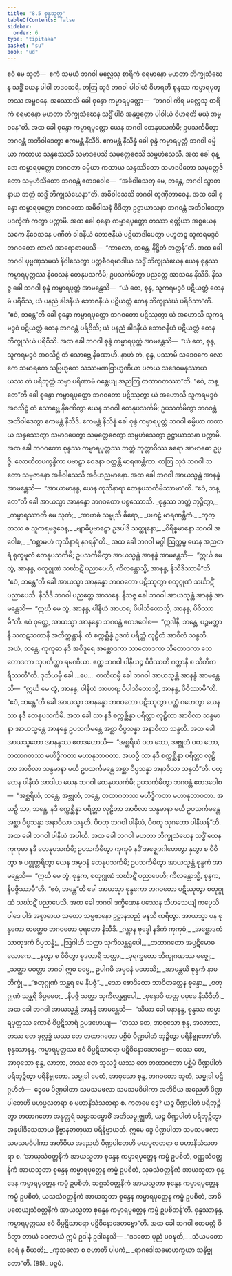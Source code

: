 ```yaml
---
title: "8.5 စုန္ဒသုတ္တ"
tableOfContents: false
sidebar:
  order: 6
type: "tipitaka"
basket: "su"
book: "ud"
---
```



<DynamicBreadcrumb />

<Division number="75" book="ud">

<Paragraph number="677" book="ud">
ဧဝံ မေ သုတံ—  ဧကံ သမယံ ဘဂဝါ မလ္လေသု စာရိကံ စရမာနော မဟတာ ဘိက္ခုသံဃေန သဒ္ဓိံ ယေန ပါဝါ တဒဝသရိ. တတြ သုဒံ ဘဂဝါ ပါဝါယံ ဝိဟရတိ စုန္ဒဿ ကမ္မာရပုတ္တဿ အမ္ဗဝနေ.
</Paragraph>

<Paragraph number="678" book="ud">
အဿောသိ ခေါ စုန္ဒော ကမ္မာရပုတ္တော—  “ဘဂဝါ ကိရ မလ္လေသု စာရိကံ စရမာနော မဟတာ ဘိက္ခုသံဃေန သဒ္ဓိံ ပါဝံ အနုပ္ပတ္တော ပါဝါယံ ဝိဟရတိ မယှံ အမ္ဗဝနေ”တိ. အထ ခေါ စုန္ဒော ကမ္မာရပုတ္တော ယေန ဘဂဝါ တေနုပသင်္ကမိ; ဥပသင်္ကမိတွာ ဘဂဝန္တံ အဘိဝါဒေတွာ ဧကမန္တံ နိသီဒိ. ဧကမန္တံ နိသိန္နံ ခေါ စုန္ဒံ ကမ္မာရပုတ္တံ ဘဂဝါ ဓမ္မိယာ ကထာယ သန္ဒဿေသိ သမာဒပေသိ သမုတ္တေဇေသိ သမ္ပဟံသေသိ. အထ ခေါ စုန္ဒော ကမ္မာရပုတ္တော ဘဂဝတာ ဓမ္မိယာ ကထာယ သန္ဒဿိတော သမာဒပိတော သမုတ္တေဇိတော သမ္ပဟံသိတော ဘဂဝန္တံ ဧတဒဝေါစ—  “အဓိဝါသေတု မေ, ဘန္တေ, ဘဂဝါ သွာတနာယ ဘတ္တံ သဒ္ဓိံ ဘိက္ခုသံဃေနာ”တိ. အဓိဝါသေသိ ဘဂဝါ တုဏှီဘာဝေန.
</Paragraph>

<Paragraph number="679" book="ud">
အထ ခေါ စုန္ဒော ကမ္မာရပုတ္တော ဘဂဝတော အဓိဝါသနံ ဝိဒိတွာ ဥဋ္ဌာယာသနာ ဘဂဝန္တံ အဘိဝါဒေတွာ ပဒက္ခိဏံ ကတွာ ပက္ကာမိ. အထ ခေါ စုန္ဒော ကမ္မာရပုတ္တော တဿာ ရတ္တိယာ အစ္စယေန သကေ နိဝေသနေ ပဏီတံ ခါဒနီယံ ဘောဇနီယံ ပဋိယာဒါပေတွာ ပဟူတဉ္စ သူကရမဒ္ဒဝံ ဘဂဝတော ကာလံ အာရောစာပေသိ—  “ကာလော, ဘန္တေ, နိဋ္ဌိတံ ဘတ္တန်”တိ.
</Paragraph>

<Paragraph number="680" book="ud">
အထ ခေါ ဘဂဝါ ပုဗ္ဗဏှသမယံ နိဝါသေတွာ ပတ္တစီဝရမာဒါယ သဒ္ဓိံ ဘိက္ခုသံဃေန ယေန စုန္ဒဿ ကမ္မာရပုတ္တဿ နိဝေသနံ တေနုပသင်္ကမိ; ဥပသင်္ကမိတွာ ပညတ္တေ အာသနေ နိသီဒိ. နိသဇ္ဇ ခေါ ဘဂဝါ စုန္ဒံ ကမ္မာရပုတ္တံ အာမန္တေသိ—  “ယံ တေ, စုန္ဒ, သူကရမဒ္ဒဝံ ပဋိယတ္တံ တေန မံ ပရိဝိသ, ယံ ပနညံ ခါဒနီယံ ဘောဇနီယံ ပဋိယတ္တံ တေန ဘိက္ခုသံဃံ ပရိဝိသာ”တိ. “ဧဝံ, ဘန္တေ”တိ ခေါ စုန္ဒော ကမ္မာရပုတ္တော ဘဂဝတော ပဋိဿုတွာ ယံ အဟောသိ သူကရမဒ္ဒဝံ ပဋိယတ္တံ တေန ဘဂဝန္တံ ပရိဝိသိ; ယံ ပနညံ ခါဒနီယံ ဘောဇနီယံ ပဋိယတ္တံ တေန ဘိက္ခုသံဃံ ပရိဝိသိ.
</Paragraph>

<Paragraph number="681" book="ud">
အထ ခေါ ဘဂဝါ စုန္ဒံ ကမ္မာရပုတ္တံ အာမန္တေသိ—  “ယံ တေ, စုန္ဒ, သူကရမဒ္ဒဝံ အဝသိဋ္ဌံ တံ သောဗ္ဘေ နိခဏာဟိ. နာဟံ တံ, စုန္ဒ, ပဿာမိ သဒေဝကေ လောကေ သမာရကေ သဗြဟ္မကေ သဿမဏဗြာဟ္မဏိယာ ပဇာယ သဒေဝမနုဿာယ ယဿ တံ ပရိဘုတ္တံ သမ္မာ ပရိဏာမံ ဂစ္ဆေယျ အညတြ တထာဂတဿာ”တိ. “ဧဝံ, ဘန္တေ”တိ ခေါ စုန္ဒော ကမ္မာရပုတ္တော ဘဂဝတော ပဋိဿုတွာ ယံ အဟောသိ သူကရမဒ္ဒဝံ အဝသိဋ္ဌံ တံ သောဗ္ဘေ နိခဏိတွာ ယေန ဘဂဝါ တေနုပသင်္ကမိ; ဥပသင်္ကမိတွာ ဘဂဝန္တံ အဘိဝါဒေတွာ ဧကမန္တံ နိသီဒိ. ဧကမန္တံ နိသိန္နံ ခေါ စုန္ဒံ ကမ္မာရပုတ္တံ ဘဂဝါ ဓမ္မိယာ ကထာယ သန္ဒဿေတွာ သမာဒပေတွာ သမုတ္တေဇေတွာ သမ္ပဟံသေတွာ ဥဋ္ဌာယာသနာ ပက္ကာမိ.
</Paragraph>

<Paragraph number="682" book="ud">
အထ ခေါ ဘဂဝတော စုန္ဒဿ ကမ္မာရပုတ္တဿ ဘတ္တံ ဘုတ္တာဝိဿ ခရော အာဗာဓော ဥပ္ပဇ္ဇိ. လောဟိတပက္ခန္ဒိကာ ပဗာဠှာ ဝေဒနာ ဝတ္တန္တိ မာရဏန္တိကာ. တတြ သုဒံ ဘဂဝါ သတော သမ္ပဇာနော အဓိဝါသေသိ အဝိဟညမာနော.
</Paragraph>

<Paragraph number="683" book="ud">
အထ ခေါ ဘဂဝါ အာယသ္မန္တံ အာနန္ဒံ အာမန္တေသိ—  “အာယာမာနန္ဒ, ယေန ကုသိနာရာ တေနုပသင်္ကမိဿာမာ”တိ. “ဧဝံ, ဘန္တေ”တိ ခေါ အာယသ္မာ အာနန္ဒော ဘဂဝတော ပစ္စဿောသိ.
</Paragraph>

<Paragraph number="684" type="verses" book="ud">
_စုန္ဒဿ ဘတ္တံ ဘုဉ္ဇိတွာ,_  
_ကမ္မာရဿာတိ မေ သုတံ;_  
_အာဗာဓံ သမ္ဖုသီ ဓီရော,_  
_ပဗာဠှံ မာရဏန္တိကံ._  

</Paragraph>

<Paragraph number="685" type="verses" book="ud">
_ဘုတ္တဿ စ သူကရမဒ္ဒဝေန,_  
_ဗျာဓိပ္ပဗာဠှော ဥဒပါဒိ သတ္ထုနော;_  
_ဝိရိစ္စမာနော ဘဂဝါ အဝေါစ,_  
_“ဂစ္ဆာမဟံ ကုသိနာရံ နဂရန်”တိ._  

</Paragraph>

<Paragraph number="686" book="ud">
အထ ခေါ ဘဂဝါ မဂ္ဂါ ဩက္ကမ္မ ယေန အညတရံ ရုက္ခမူလံ တေနုပသင်္ကမိ; ဥပသင်္ကမိတွာ အာယသ္မန္တံ အာနန္ဒံ အာမန္တေသိ—  “ဣင်္ဃ မေ တွံ, အာနန္ဒ, စတုဂ္ဂုဏံ သင်္ဃာဋိံ ပညာပေဟိ; ကိလန္တောသ္မိ, အာနန္ဒ, နိသီဒိဿာမီ”တိ. “ဧဝံ, ဘန္တေ”တိ ခေါ အာယသ္မာ အာနန္ဒော ဘဂဝတော ပဋိဿုတွာ စတုဂ္ဂုဏံ သင်္ဃာဋိံ ပညာပေသိ. နိသီဒိ ဘဂဝါ ပညတ္တေ အာသနေ. နိသဇ္ဇ ခေါ ဘဂဝါ အာယသ္မန္တံ အာနန္ဒံ အာမန္တေသိ—  “ဣင်္ဃ မေ တွံ, အာနန္ဒ, ပါနီယံ အာဟရ; ပိပါသိတောသ္မိ, အာနန္ဒ, ပိဝိဿာမီ”တိ.
</Paragraph>

<Paragraph number="687" book="ud">
ဧဝံ ဝုတ္တေ, အာယသ္မာ အာနန္ဒော ဘဂဝန္တံ ဧတဒဝေါစ—  “ဣဒါနိ, ဘန္တေ, ပဉ္စမတ္တာနိ သကဋသတာနိ အတိက္ကန္တာနိ. တံ စက္ကစ္ဆိန္နံ ဥဒကံ ပရိတ္တံ လုဠိတံ အာဝိလံ သန္ဒတိ. အယံ, ဘန္တေ, ကုကုဓာ နဒီ အဝိဒူရေ အစ္ဆောဒကာ သာတောဒကာ သီတောဒကာ သေတောဒကာ သုပတိတ္ထာ ရမဏီယာ. ဧတ္ထ ဘဂဝါ ပါနီယဉ္စ ပိဝိဿတိ ဂတ္တာနိ စ သီတီကရိဿတီ”တိ.
</Paragraph>

<Paragraph number="688" book="ud">
ဒုတိယမ္ပိ ခေါ …ပေ…  တတိယမ္ပိ ခေါ ဘဂဝါ အာယသ္မန္တံ အာနန္ဒံ အာမန္တေသိ—  “ဣင်္ဃ မေ တွံ, အာနန္ဒ, ပါနီယံ အာဟရ; ပိပါသိတောသ္မိ, အာနန္ဒ, ပိဝိဿာမီ”တိ. “ဧဝံ, ဘန္တေ”တိ ခေါ အာယသ္မာ အာနန္ဒော ဘဂဝတော ပဋိဿုတွာ ပတ္တံ ဂဟေတွာ ယေန သာ နဒီ တေနုပသင်္ကမိ. အထ ခေါ သာ နဒီ စက္ကစ္ဆိန္နာ ပရိတ္တာ လုဠိတာ အာဝိလာ သန္ဒမာနာ အာယသ္မန္တေ အာနန္ဒေ ဥပသင်္ကမန္တေ အစ္ဆာ ဝိပ္ပသန္နာ အနာဝိလာ သန္ဒတိ.
</Paragraph>

<Paragraph number="689" book="ud">
အထ ခေါ အာယသ္မတော အာနန္ဒဿ ဧတဒဟောသိ—  “အစ္ဆရိယံ ဝတ ဘော, အဗ္ဘုတံ ဝတ ဘော, တထာဂတဿ မဟိဒ္ဓိကတာ မဟာနုဘာဝတာ. အယဉှိ သာ နဒီ စက္ကစ္ဆိန္နာ ပရိတ္တာ လုဠိတာ အာဝိလာ သန္ဒမာနာ မယိ ဥပသင်္ကမန္တေ အစ္ဆာ ဝိပ္ပသန္နာ အနာဝိလာ သန္ဒတီ”တိ. ပတ္တေန ပါနီယံ အာဒါယ ယေန ဘဂဝါ တေနုပသင်္ကမိ; ဥပသင်္ကမိတွာ ဘဂဝန္တံ ဧတဒဝေါစ—  “အစ္ဆရိယံ, ဘန္တေ, အဗ္ဘုတံ, ဘန္တေ, တထာဂတဿ မဟိဒ္ဓိကတာ မဟာနုဘာဝတာ. အယဉှိ သာ, ဘန္တေ, နဒီ စက္ကစ္ဆိန္နာ ပရိတ္တာ လုဠိတာ အာဝိလာ သန္ဒမာနာ မယိ ဥပသင်္ကမန္တေ အစ္ဆာ ဝိပ္ပသန္နာ အနာဝိလာ သန္ဒတိ. ပိဝတု ဘဂဝါ ပါနီယံ, ပိဝတု သုဂတော ပါနီယန်”တိ.
</Paragraph>

<Paragraph number="690" book="ud">
အထ ခေါ ဘဂဝါ ပါနီယံ အပါယိ. အထ ခေါ ဘဂဝါ မဟတာ ဘိက္ခုသံဃေန သဒ္ဓိံ ယေန ကုကုဓာ နဒီ တေနုပသင်္ကမိ; ဥပသင်္ကမိတွာ ကုကုဓံ နဒိံ အဇ္ဈောဂါဟေတွာ နှတွာ စ ပိဝိတွာ စ ပစ္စုတ္တရိတွာ ယေန အမ္ဗဝနံ တေနုပသင်္ကမိ; ဥပသင်္ကမိတွာ အာယသ္မန္တံ စုန္ဒကံ အာမန္တေသိ—  “ဣင်္ဃ မေ တွံ, စုန္ဒက, စတုဂ္ဂုဏံ သင်္ဃာဋိံ ပညာပေဟိ; ကိလန္တောသ္မိ, စုန္ဒက, နိပဇ္ဇိဿာမီ”တိ.
</Paragraph>

<Paragraph number="691" book="ud">
“ဧဝံ, ဘန္တေ”တိ ခေါ အာယသ္မာ စုန္ဒကော ဘဂဝတော ပဋိဿုတွာ စတုဂ္ဂုဏံ သင်္ဃာဋိံ ပညာပေသိ. အထ ခေါ ဘဂဝါ ဒက္ခိဏေန ပဿေန သီဟသေယျံ ကပ္ပေသိ ပါဒေ ပါဒံ အစ္စာဓာယ သတော သမ္ပဇာနော ဥဋ္ဌာနသညံ မနသိ ကရိတွာ. အာယသ္မာ ပန စုန္ဒကော တတ္ထေဝ ဘဂဝတော ပုရတော နိသီဒိ.
</Paragraph>

<Paragraph number="692" type="verses" book="ud">
_ဂန္တွာန ဗုဒ္ဓေါ နဒိကံ ကုကုဓံ,_  
_အစ္ဆောဒကံ သာတုဒကံ ဝိပ္ပသန္နံ;_  
_ဩဂါဟိ သတ္ထာ သုကိလန္တရူပေါ,_  
_တထာဂတော အပ္ပဋိမောဓ လောကေ._  

</Paragraph>

<Paragraph number="693" type="verses" book="ud">
_နှတွာ စ ပိဝိတွာ စုဒတာရိ သတ္ထာ,_  
_ပုရက္ခတော ဘိက္ခုဂဏဿ မဇ္ဈေ;_  
_သတ္ထာ ပဝတ္တာ ဘဂဝါ ဣဓ ဓမ္မေ,_  
ဥပါဂမိ အမ္ဗဝနံ မဟေသိ;_  
_အာမန္တယိ စုန္ဒကံ နာမ ဘိက္ခုံ,_  
_“စတုဂ္ဂုဏံ သန္ထရ မေ နိပဇ္ဇံ”._  

</Paragraph>

<Paragraph number="694" type="verses" book="ud">
_သော စောဒိတော ဘာဝိတတ္တေန စုန္ဒော,_  
_စတုဂ္ဂုဏံ သန္ထရိ ခိပ္ပမေဝ;_  
_နိပဇ္ဇိ သတ္ထာ သုကိလန္တရူပေါ,_  
_စုန္ဒောပိ တတ္ထ ပမုခေ နိသီဒီတိ._  

</Paragraph>

<Paragraph number="695" book="ud">
အထ ခေါ ဘဂဝါ အာယသ္မန္တံ အာနန္ဒံ အာမန္တေသိ—  “သိယာ ခေါ ပနာနန္ဒ, စုန္ဒဿ ကမ္မာရပုတ္တဿ ကောစိ ဝိပ္ပဋိသာရံ ဥပဒဟေယျ—  ‘တဿ တေ, အာဝုသော စုန္ဒ, အလာဘာ, တဿ တေ ဒုလ္လဒ္ဓံ ယဿ တေ တထာဂတော ပစ္ဆိမံ ပိဏ္ဍပါတံ ဘုဉ္ဇိတွာ ပရိနိဗ္ဗုတော’တိ. စုန္ဒဿာနန္ဒ, ကမ္မာရပုတ္တဿ ဧဝံ ဝိပ္ပဋိသာရော ပဋိဝိနောဒေတဗ္ဗော—
</Paragraph>

<Paragraph number="696" book="ud">
တဿ တေ, အာဝုသော စုန္ဒ, လာဘာ, တဿ တေ သုလဒ္ဓံ ယဿ တေ တထာဂတော ပစ္ဆိမံ ပိဏ္ဍပါတံ ပရိဘုဉ္ဇိတွာ ပရိနိဗ္ဗုတော. သမ္မုခါ မေတံ, အာဝုသော စုန္ဒ, ဘဂဝတော သုတံ, သမ္မုခါ ပဋိဂ္ဂဟိတံ—  ဒွေမေ ပိဏ္ဍပါတာ သမသမဖလာ သမသမဝိပါကာ အတိဝိယ အညေဟိ ပိဏ္ဍပါတေဟိ မဟပ္ဖလတရာ စ မဟာနိသံသတရာ စ. ကတမေ ဒွေ? ယဉ္စ ပိဏ္ဍပါတံ ပရိဘုဉ္ဇိတွာ တထာဂတော အနုတ္တရံ သမ္မာသမ္ဗောဓိံ အဘိသမ္ဗုဇ္ဈတိ, ယဉ္စ ပိဏ္ဍပါတံ ပရိဘုဉ္ဇိတွာ အနုပါဒိသေသာယ နိဗ္ဗာနဓာတုယာ ပရိနိဗ္ဗာယတိ. ဣမေ ဒွေ ပိဏ္ဍပါတာ သမသမဖလာ သမသမဝိပါကာ အတိဝိယ အညေဟိ ပိဏ္ဍပါတေဟိ မဟပ္ဖလတရာ စ မဟာနိသံသတရာ စ.
</Paragraph>

<Paragraph number="697" book="ud">
‘အာယုသံဝတ္တနိကံ အာယသ္မတာ စုန္ဒေန ကမ္မာရပုတ္တေန ကမ္မံ ဥပစိတံ, ဝဏ္ဏသံဝတ္တနိကံ အာယသ္မတာ စုန္ဒေန ကမ္မာရပုတ္တေန ကမ္မံ ဥပစိတံ, သုခသံဝတ္တနိကံ အာယသ္မတာ စုန္ဒေန ကမ္မာရပုတ္တေန ကမ္မံ ဥပစိတံ, သဂ္ဂသံဝတ္တနိကံ အာယသ္မတာ စုန္ဒေန ကမ္မာရပုတ္တေန ကမ္မံ ဥပစိတံ, ယသသံဝတ္တနိကံ အာယသ္မတာ စုန္ဒေန ကမ္မာရပုတ္တေန ကမ္မံ ဥပစိတံ, အာဓိပတေယျသံဝတ္တနိကံ အာယသ္မတာ စုန္ဒေန ကမ္မာရပုတ္တေန ကမ္မံ ဥပစိတန်’တိ. စုန္ဒဿာနန္ဒ, ကမ္မာရပုတ္တဿ ဧဝံ ဝိပ္ပဋိသာရော ပဋိဝိနောဒေတဗ္ဗော”တိ.
</Paragraph>

<Paragraph number="698" book="ud">
အထ ခေါ ဘဂဝါ ဧတမတ္ထံ ဝိဒိတွာ တာယံ ဝေလာယံ ဣမံ ဥဒါနံ ဥဒါနေသိ—
</Paragraph>

<Paragraph number="699" type="verses" book="ud">
_“ဒဒတော ပုညံ ပဝဍ္ဎတိ,_  
_သံယမတော ဝေရံ န စီယတိ;_  
_ကုသလော စ ဇဟာတိ ပါပကံ,_  
_ရာဂဒေါသမောဟက္ခယာ သနိဗ္ဗုတော”တိ. (85)_  


</Paragraph>
</Division>

<Paragraph number="700" type="center" book="ud">
ပဉ္စမံ.
</Paragraph>
